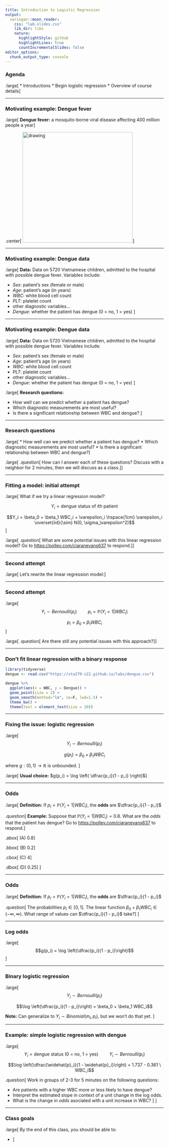 ```yaml
---
title: Introduction to Logistic Regression
output:
  xaringan::moon_reader:
    css: "lab-slides.css"
    lib_dir: libs
    nature:
      highlightStyle: github
      highlightLines: true
      countIncrementalSlides: false
editor_options: 
  chunk_output_type: console
---
```


### Agenda

.large[
* Introductions
* Begin logistic regression
* Overview of course details
]

---

### Motivating example: Dengue fever

.large[
**Dengue fever:** a mosquito-borne viral disease affecting 400 million people a year
]

.center[
<img src="DengueSymptomsUpdated.jpg" alt="drawing" width="350"/>
]

---

### Motivating example: Dengue data

.large[
**Data:** Data on 5720 Vietnamese children, admitted to the hospital with possible dengue fever. Variables include:

* *Sex*: patient's sex (female or male)
* *Age*: patient's age (in years)
* *WBC*: white blood cell count
* *PLT*: platelet count
* other diagnostic variables...
* *Dengue*: whether the patient has dengue (0 = no, 1 = yes)
]

---

### Motivating example: Dengue data

.large[
**Data:** Data on 5720 Vietnamese children, admitted to the hospital with possible dengue fever. Variables include:

* *Sex*: patient's sex (female or male)
* *Age*: patient's age (in years)
* *WBC*: white blood cell count
* *PLT*: platelet count
* other diagnostic variables...
* *Dengue*: whether the patient has dengue (0 = no, 1 = yes)
]

.large[
**Research questions:**

* How well can we predict whether a patient has dengue?
* Which diagnostic measurements are most useful?
* Is there a significant relationship between WBC and dengue?
]

---

### Research questions

.large[
* How well can we predict whether a patient has dengue?
* Which diagnostic measurements are most useful?
* Is there a significant relationship between WBC and dengue?
]

.large[
.question[
How can I answer each of these questions? Discuss with a neighbor for 2 minutes, then we will discuss as a class.
]
]

---

### Fitting a model: initial attempt

.large[
What if we try a linear regression model?

$$Y_i = \text{dengue status of } i\text{th  patient}$$

$$Y_i = \beta_0 + \beta_1 WBC_i + \varepsilon_i \hspace{1cm} \varepsilon_i \overset{iid}{\sim} N(0, \sigma_\varepsilon^2)$$
]

.large[
.question[
What are some potential issues with this linear regression model? Go to [https://pollev.com/ciaranevans637](https://pollev.com/ciaranevans637) to respond.
]
]

---

### Second attempt

.large[
Let's rewrite the linear regression model:
]

---

### Second attempt

.large[
$$Y_i \sim Bernoulli(p_i) \hspace{1cm} p_i = \mathbb{P}(Y_i = 1 | WBC_i)$$

$$p_i = \beta_0 + \beta_1 WBC_i$$
]

.large[
.question[
Are there still any potential issues with this approach?
]
]

---

### Don't fit linear regression with a binary response

```r
library(tidyverse)
dengue <- read.csv("https://sta279-s22.github.io/labs/dengue.csv")

dengue %>%
  ggplot(aes(x = WBC, y = Dengue)) +
  geom_point(size = 2) +
  geom_smooth(method="lm", se=F, lwd=1.5) +
  theme_bw() +
  theme(text = element_text(size = 20))
```

---

### Fixing the issue: logistic regression

.large[
$$Y_i \sim Bernoulli(p_i)$$

$$g(p_i) = \beta_0 + \beta_1 WBC_i$$

where $g: (0, 1) \to \mathbb{R}$ is unbounded.
]

.large[
**Usual choice:** $g(p_i) = \log \left( \dfrac{p_i}{1 - p_i} \right)$
]

---

### Odds

.large[
**Definition:** If $p_i = \mathbb{P}(Y_i = 1 | WBC_i)$, the **odds** are $\dfrac{p_i}{1 - p_i}$

.question[
**Example:** Suppose that $\mathbb{P}(Y_i = 1 | WBC_i) = 0.8$. What are the *odds* that the patient has dengue? Go to [https://pollev.com/ciaranevans637](https://pollev.com/ciaranevans637) to respond.
]

.abox[
(A) 0.8
]

.bbox[
(B) 0.2
]

.cbox[
(C) 4
]

.dbox[
(D) 0.25
]
]

---

### Odds

.large[
**Definition:** If $p_i = \mathbb{P}(Y_i = 1 | WBC_i)$, the **odds** are $\dfrac{p_i}{1 - p_i}$

.question[
The probabilities $p_i \in [0, 1]$. The linear function $\beta_0 + \beta_1 WBC_i \in (-\infty, \infty)$. What range of values can $\dfrac{p_i}{1 - p_i}$ take?
]
]

---

### Log odds

.large[
$$g(p_i) = \log \left(\dfrac{p_i}{1 - p_i}\right)$$
]

---

### Binary logistic regression

.large[
$$Y_i \sim Bernoulli(p_i)$$

$$\log \left(\dfrac{p_i}{1 - p_i}\right) = \beta_0 + \beta_1 WBC_i$$

**Note:** Can generalize to $Y_i \sim Binomial(m_i, p_i)$, but we won't do that yet.
]

---

### Example: simple logistic regression with dengue

.large[
$$Y_i = \text{dengue status (0 = no, 1 = yes)} \hspace{1cm} Y_i \sim Bernoulli(p_i)$$

$$\log \left(\dfrac{\widehat{p}_i}{1 - \widehat{p}_i}\right) = 1.737 - 0.361 \ WBC_i$$

.question[
Work in groups of 2-3 for 5 minutes on the following questions:

* Are patients with a higher WBC more or less likely to have dengue?
* Interpret the estimated slope in context of a unit change in the log odds.
* What is the change in *odds* asociated with a unit increase in WBC?
]
]

---

### Class goals

.large[
By the end of this class, you should be able to:

* 
]
